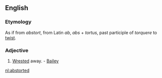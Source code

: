 ==English==

===Etymology===
As if from ''abstort'', from Latin ''ab'', ''abs'' + ''tortus'', past participle of ''torquere'' to [[twist]].
===Adjective===
{{en-adj}}

# {{context|obsolete|lang=en}} [[wrested|Wrested]] away. - [[Bailey]]

[[nl:abstorted]]